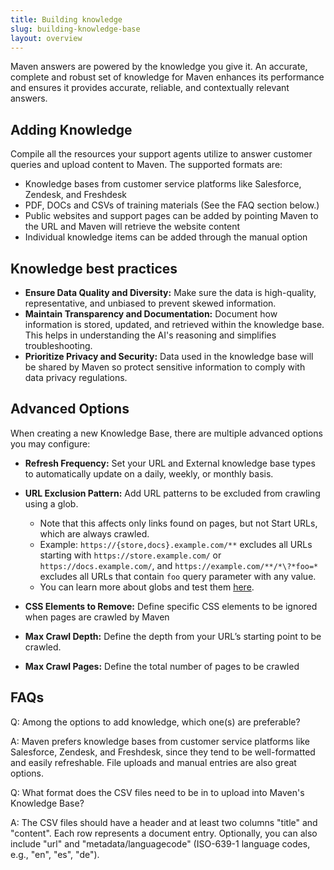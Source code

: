 ```yaml
---
title: Building knowledge
slug: building-knowledge-base
layout: overview
---
```


Maven answers are powered by the knowledge you give it. An accurate, complete and robust set of
knowledge for Maven enhances its performance and ensures it provides accurate, reliable, and contextually 
relevant answers.

## Adding Knowledge

Compile all the resources your support agents utilize to answer customer queries and upload content to Maven.
The supported formats are:

- Knowledge bases from customer service platforms like Salesforce, Zendesk, and Freshdesk
- PDF, DOCs and CSVs of training materials (See the FAQ section below.)
- Public websites and support pages can be added by pointing Maven to the URL and Maven will retrieve the website content
- Individual knowledge items can be added through the manual option

## Knowledge best practices

- **Ensure Data Quality and Diversity:** Make sure the data is high-quality, representative, and unbiased to prevent 
skewed information.
- **Maintain Transparency and Documentation:** Document how information is stored, updated, and retrieved within 
the knowledge base. This helps in understanding the AI's reasoning and simplifies troubleshooting.
- **Prioritize Privacy and Security:** Data used in the knowledge base will be shared by Maven so protect sensitive 
information to comply with data privacy regulations.

## Advanced Options

When creating a new Knowledge Base, there are multiple advanced options you may configure:

- **Refresh Frequency:** Set your URL and External knowledge base types to automatically update on a daily, 
weekly, or monthly basis.

- **URL Exclusion Pattern:** Add URL patterns to be excluded from crawling using a glob.
  - Note that this affects only links found on pages, but not Start URLs, which are always crawled.
  - Example: `https://{store,docs}.example.com/**` excludes all URLs starting with `https://store.example.com/` 
or `https://docs.example.com/`, and `https://example.com/**/*\?*foo=*` excludes all URLs that contain 
`foo` query parameter with any value.
  - You can learn more about globs and test them [here](https://www.digitalocean.com/community/tools/glob?comments=true&glob=https%3A%2F%2Fexample.com%2Fdont_scrape_this%2F%2A%2A&matches=false&tests=https%3A%2F%2Fexample.com%2Ftools%2F&tests=https%3A%2F%2Fexample.com%2Fdont_scrape_this%2F&tests=https%3A%2F%2Fexample.com%2Fdont_scrape_this%2F123%3Ftest%3Dabc&tests=https%3A%2F%2Fexample.com%2Fscrape_this).

- **CSS Elements to Remove:** Define specific CSS elements to be ignored when pages are crawled by Maven

- **Max Crawl Depth:** Define the depth from your URL’s starting point to be crawled.

- **Max Crawl Pages:** Define the total number of pages to be crawled

## FAQs

Q: Among the options to add knowledge, which one(s) are preferable?

A: Maven prefers knowledge bases from customer service platforms like Salesforce, Zendesk, and Freshdesk, since they tend to be well-formatted and easily refreshable. File uploads and manual entries are also great options.

Q: What format does the CSV files need to be in to upload into Maven's Knowledge Base?

A: The CSV files should have a header and at least two columns "title" and "content". Each row represents a document entry. Optionally, you can also include "url" and "metadata/languagecode" (ISO-639-1 language codes, e.g., "en", "es", "de").
